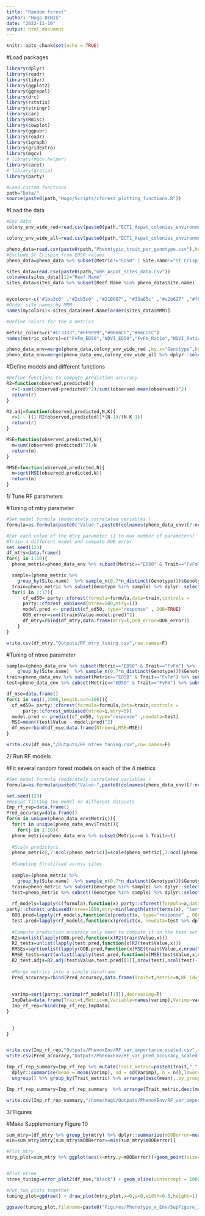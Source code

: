 ```yaml
---
title: "Random forest"
author: "Hugo DENIS"
date: "2022-11-10"
output: html_document
---
```


```r
knitr::opts_chunk$set(echo = TRUE)
```

#Load packages
```r
library(dplyr)
library(readr)
library(tidyr)
library(ggplot2)
library(ggrepel)
library(drc)
library(rstatix)
library(stringr)
library(car)
library(Rmisc)
library(cowplot)
library(ggpubr)
library(readr)
library(igraph)
library(gridExtra)
library(mgcv)
# library(mgcv.helper)
library(caret)
# library(gratia)
library(party)

#Load custom functions 
path="Data/"
source(paste0(path,"Hugo/Scripts/cforest_plotting_functions.R"))
```

#Load the data
```r
#Env data
colony_env_wide_red=read.csv(paste0(path,"ECT1_Aspat_colonies_environmental_data_uncor_v3_0.7.csv"),header=T)

colony_env_wide_all=read.csv(paste0(path,"ECT1_Aspat_colonies_environmental_data_24metrics.csv"),header=T)

pheno_data=read.csv(paste0(path,"Phenotypic_trait_per_genotype.csv"),header=T)
#Exclude St Crispin from ED50 values
pheno_data=pheno_data %>% subset(Metric!="ED50" | Site.name!="St Crispin")

sites_data=read.csv(paste0(path,"GBR_Aspat_sites_data.csv"))
colnames(sites_data)[1]="Reef.Name"
sites_data=sites_data %>% subset(Reef.Name %in% pheno_data$Site.name)


mycolors<-c("#1ba3c6" ,"#2cb5c0" ,"#21B087", "#33a65c" ,"#a2b627" ,"#f8b620", "#f89217", "#f06719","#e03426" ,"#f64971", "#fc719e" , "#ce69be", "#7873c0", "#4f7cba")
#Order site names by MMM
names(mycolors)<-sites_data$Reef.Name[order(sites_data$MMM)]

#Define colors for the 4 metrics 

metric_colors=c("#CC3333","#FF9999","#0066CC","#66CCCC")
names(metric_colors)=c("FvFm_ED50","NDVI_ED50","FvFm_Ratio","NDVI_Ratio")

pheno_data_env=merge(pheno_data,colony_env_wide_red ,by.x="Genotype",by.y="Genotype")
pheno_data_env=merge(pheno_data_env,colony_env_wide_all %>% dplyr::select(c(Genotype,MMM)),by="Genotype")
```

#Define models and different functions 
```r

#Define functions to compute prediction accuracy
R2=function(observed,predicted){
  r=1-sum((observed-predicted)^2)/sum((observed-mean(observed))^2)
  return(r)
}

R2.adj=function(observed,predicted,N,K){
  r=1 - ((1-R2(observed,predicted))*(N-1)/(N-K-1))
  return(r)
}

MSE=function(observed,predicted,N){
  m=sum((observed-predicted)^2)/N
  return(m)
}

RMSE=function(observed,predicted,N){
  m=sqrt(MSE(observed,predicted,N))
  return(m)
}

```

1/ Tune RF parameters

#Tuning of mtry parameter
```r
#Set model formula (moderately correlated variables )
formula=as.formula(paste0("Value~",paste0(colnames(pheno_data_env)[7:ncol(pheno_data_env)],collapse = "+")))

#For each value of the mtry parameter (1 to max number of parameters)
#Train a different model and compute OOB error 
set.seed(123)
df_mtry=data.frame()
for(j in 1:10){
  pheno_metric=pheno_data_env %>% subset(Metric=="ED50" & Trait=="FvFm")

  sample=(pheno_metric %>% 
    group_by(Site.name)  %>% sample_n(0.7*n_distinct(Genotype)))$Genotype
  train=pheno_metric %>% subset(Genotype %in% sample) %>% dplyr::select(-c(Genotype,Site.name))
  for(i in 1:17){
      cf_ed50= party::cforest(formula=formula,data=train,controls =
      party::cforest_unbiased(ntree=500,mtry=i))
      model.pred <- predict(cf_ed50, type="response" , OOB=TRUE)
      OOB_error=sum((train$Value-model.pred)^2)
      df_mtry=rbind(df_mtry,data.frame(mtry=i,OOB_error=OOB_error))
    }
}

write.csv(df_mtry,"Outputs/RF_mtry_tuning.csv",row.names=F)
```


#Tuning of ntree parameter 
```r
sample=(pheno_data_env %>% subset(Metric=="ED50" & Trait=="FvFm") %>% 
    group_by(Site.name)  %>% sample_n(0.7*n_distinct(Genotype)))$Genotype
train=pheno_data_env %>% subset(Metric=="ED50" & Trait=="FvFm") %>% subset(Genotype %in% sample) %>% dplyr::select(-c(Genotype,Site.name))
test=pheno_data_env %>% subset(Metric=="ED50" & Trait=="FvFm") %>% subset(!Genotype %in% sample) %>% dplyr::select(-c(Site.name,Genotype,Metric,CI,Trait))

df_mse=data.frame()
for(i in seq(1,2000,length.out=100)){
  cf_ed50= party::cforest(formula=formula,data=train,controls =
      party::cforest_unbiased(ntree=i,mtry=5))
  model.pred <- predict(cf_ed50, type="response" ,newdata=test)
  MSE=mean((test$Value - model.pred)^2)
  df_mse=rbind(df_mse,data.frame(Ntree=i,MSE=MSE))
}

write.csv(df_mse,"/Outputs/RF_ntree_tuning.csv",row.names=F)
```

2/ Run RF models 


#Fit several random forest models on each of the 4 metrics 
```r
#Set model formula (moderately correlated variables )
formula=as.formula(paste0("Value~",paste0(colnames(pheno_data_env)[7:ncol(pheno_data_env)],collapse = "+")))

set.seed(123)
#Repeat fitting the model on different datasets 
Imp_rf_rep=data.frame()
Pred_accuracy=data.frame()
for(m in unique(pheno_data_env$Metric)){
  for(t in unique(pheno_data_env$Trait)){
    for(j in 1:10){
  pheno_metric=pheno_data_env %>% subset(Metric==m & Trait==t)
  
  #Scale predictors 
  pheno_metric[,7:ncol(pheno_metric)]=scale(pheno_metric[,7:ncol(pheno_metric)])
  
  #Sampling Stratified across sites
  
  sample=(pheno_metric %>% 
    group_by(Site.name)  %>% sample_n(0.7*n_distinct(Genotype)))$Genotype
  train=pheno_metric %>% subset(Genotype %in% sample) %>% dplyr::select(-c(Genotype,Site.name))
  test=pheno_metric %>% subset(!Genotype %in% sample) %>% dplyr::select(-c(Site.name,Genotype,Metric,CI,Trait))
  
  rf_models=lapply(c(formula),function(x) party::cforest(formula=x,data=train,controls =
party::cforest_unbiased(ntree=1000,mtry=min(length(attr(terms(x), "term.labels")),5))))
  OOB.pred=lapply(rf_models,function(x)predict(x, type="response" , OOB=TRUE))
  test.pred=lapply(rf_models,function(x)predict(x, newdata=test %>% dplyr::select(-c(Value))))
  
  #Compute prediction accuracy only need to compute it on the test set
  R2s=unlist(lapply(OOB.pred,function(x)R2(train$Value,x)))
  R2_tests=unlist(lapply(test.pred,function(x)R2(test$Value,x)))
  RMSEs=sqrt(unlist(lapply(OOB.pred,function(x)MSE(train$Value,x,nrow(train)))))
  RMSE_tests=sqrt(unlist(lapply(test.pred,function(x)MSE(test$Value,x,nrow(test)))))
  R2_test.adjs=R2.adj(test$Value,test.pred[[1]],nrow(test),ncol(test)-1)
  
  #Merge metrics into a single dataframe 
  Pred_accuracy=rbind(Pred_accuracy,data.frame(Trait=t,Metric=m,RF_id=j,Model=c("Full model"),R2=R2s,R2_test=R2_tests,R2_test.adj=R2_test.adjs,RMSE=RMSEs,RMSE_test=RMSE_tests,Formula=paste(deparse(formula, width.cutoff = 500), collapse="")))
  
  
  varimp=sort(party::varimp(rf_models[[1]]),decreasing=T)
  ImpData=data.frame(Trait=t,Metric=m,Variable=names(varimp),Varimp=varimp,RF_id=j)
  Imp_rf_rep=rbind(Imp_rf_rep,ImpData)
}

    
  }
}


write.csv(Imp_rf_rep,"Outputs/PhenoxEnv/RF_var_importance_scaled.csv",row.names=F)
write.csv(Pred_accuracy,"Outputs/PhenoxEnv/RF_var_pred_accuracy_scaled.csv",row.names=F)

Imp_rf_rep_summary=Imp_rf_rep %>% mutate(Trait_metric=paste0(Trait,"_",Metric)) %>% group_by(Trait_metric,Variable) %>%
  dplyr::summarise(mean = mean(Varimp), sd = sd(Varimp), n = n(),lower=Rmisc::CI(Varimp, ci=0.95)[3],upper=Rmisc::CI(Varimp, ci=0.95)[1],q1=quantile(Varimp)[2],q3=quantile(Varimp)[4],median=median(Varimp),IQ=q3-q1,min=q1-1.5*IQ,max=q3+1.5*IQ) %>%
  ungroup() %>% group_by(Trait_metric) %>% arrange(desc(mean),.by_group=TRUE)

Imp_rf_rep_summary=Imp_rf_rep_summary  %>% arrange(Trait_metric,desc(mean))

write.csv(Imp_rf_rep_summary,"/home/hugo/Outputs/PhenoxEnv/RF_var_importance_summary.csv",row.names=F)
```

3/ Figures

#Make Supplementary Figure 10 
```r
sum_mtry=(df_mtry %>% group_by(mtry) %>% dplyr::summarize(mOOBerror=mean(OOB_error)))
min=sum_mtry$mtry[sum_mtry$mOOBerror==min(sum_mtry$mOOBerror)]

#Plot mtry
mtry_plot=sum_mtry %>% ggplot(aes(x=mtry,y=mOOBerror))+geom_point(size=8,shape=18)+ geom_line(size=1.5)+ theme_classic()+ labs(x="mtry value",y="OOB error") + theme(axis.text.x=element_text(size=15,color="black"),axis.text.y=element_text(size=15,color="black"),axis.title.x = element_text(size=15,color="black"),axis.title.y = element_text(size=15,color="black",margin = ggplot2::margin(t = 0, r = 15, b = 0, l = 0)),legend.title = element_text(size=15,color="black"),legend.text = element_text(size=15,color="black"),legend.position ="none",legend.background = element_rect(fill = "transparent"),panel.background = element_rect(colour = "black", size=1.5,fill="white"),plot.background = element_rect(fill = "white",colour = NA)) + geom_vline(xintercept = min,colour="red",linetype="dashed",size=1)


#Plot ntree
ntree_tuning=error_plot2(df_mse,"black") + geom_vline(xintercept = 1000,colour="red",linetype="dashed",size=1)

#Put two plots together 
tuning_plot=ggdraw() + draw_plot(mtry_plot,x=0,y=0,width=0.5,height=1) + draw_plot(ntree_tuning,x=0.5,y=0,width=0.5,height=1) + draw_plot_label(label=c("a", "b"),x=c(0.0, 0.5),c(1,1),size = 25)

ggsave(tuning_plot,filename=paste0("Figures/Phenotype_x_Env/SupFigure_10.png"),width=14,height=8,dpi=320)

```

